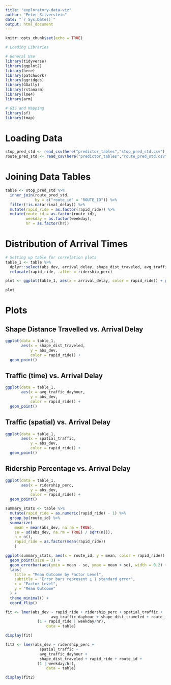 ```yaml
---
title: "exploratory-data-viz"
author: "Peter Silverstein"
date: "`r Sys.Date()`"
output: html_document
---
```


```r
knitr::opts_chunk$set(echo = TRUE)
```

```r
# Loading Libraries

# General Use
library(tidyverse)
library(ggplot2)
library(here)
library(patchwork)
library(ggridges)
library(GGally)
library(rstanarm)
library(lme4)
library(arm)

# GIS and Mapping
library(sf)
library(tmap) 
```

# Loading Data
```r
stop_pred_std <- read_csv(here("predictor_tables","stop_pred_std.csv"), show_col_types = FALSE)
route_pred_std <- read_csv(here("predictor_tables","route_pred_std.csv"), show_col_types = FALSE)
```

# Joining Data Tables
```r
table <- stop_pred_std %>%
  inner_join(route_pred_std,
             by = c("route_id" = "ROUTE_ID")) %>%
  filter(!is.na(arrival_delay)) %>%
  mutate(rapid_ride = as.factor(rapid_ride)) %>%
  mutate(route_id = as.factor(route_id),
         weekday = as.factor(weekday),
         hr = as.factor(hr))
```

# Distribution of Arrival Times
```r
# Setting up table for correlation plots
table_1 <- table %>%
  dplyr::select(abs_dev, arrival_delay, shape_dist_traveled, avg_traffic_dayhour, rapid_ride, spatial_traffic, ridership_perc, hr, route_id) %>%
  relocate(rapid_ride, .after = ridership_perc)

plot <- ggplot(table_1, aes(x = arrival_delay, color = rapid_ride)) + geom_density()

plot
```

# Plots

## Shape Distance Travelled vs. Arrival Delay

```r
ggplot(data = table_1, 
       aes(x = shape_dist_traveled,
           y = abs_dev,
           color = rapid_ride)) +
  geom_point()
```

## Traffic (time) vs. Arrival Delay

```r
ggplot(data = table_1, 
       aes(x = avg_traffic_dayhour,
           y = abs_dev,
           color = rapid_ride)) +
  geom_point()
```

## Traffic (spatial) vs. Arrival Delay

```r
ggplot(data = table_1, 
       aes(x = spatial_traffic,
           y = abs_dev,
           color = rapid_ride)) +
  geom_point()
```

## Ridership Percentage vs. Arrival Delay

```r
ggplot(data = table_1, 
       aes(x = ridership_perc,
           y = abs_dev,
           color = rapid_ride)) +
  geom_point()
```

```r
summary_stats <- table %>%
  mutate(rapid_ride = as.numeric(rapid_ride) - 1) %>%
  group_by(route_id) %>%
  summarize(
    mean = mean(abs_dev, na.rm = TRUE),
    se = sd(abs_dev, na.rm = TRUE) / sqrt(n()),
    n = n(),
    rapid_ride = as.factor(mean(rapid_ride))
    )

ggplot(summary_stats, aes(x = route_id, y = mean, color = rapid_ride)) +
  geom_point(size = 3) +
  geom_errorbar(aes(ymin = mean - se, ymax = mean + se), width = 0.2) +
  labs(
    title = "Mean Outcome by Factor Level",
    subtitle = "Error bars represent ± 1 standard error",
    x = "Factor Level",
    y = "Mean Outcome"
  ) +
  theme_minimal() +
  coord_flip()
```

```r
fit <- lmer(abs_dev ~ rapid_ride + ridership_perc + spatial_traffic + 
                    avg_traffic_dayhour + shape_dist_traveled + route_id + 
              (1 + rapid_ride | weekday/hr),
                  data = table)
```

```r
display(fit)
```

```r
fit2 <- lmer(abs_dev ~ ridership_perc + 
               spatial_traffic + 
               avg_traffic_dayhour + 
               shape_dist_traveled + rapid_ride + route_id +
              (1 | weekday/hr),
                  data = table)

display(fit2)
```















